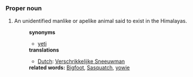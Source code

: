 ===Proper noun===
#An unidentified manlike or apelike animal said to exist in the Himalayas.
#:'''synonyms'''
#:*[[yeti]]
#:'''translations'''
#:*[[Dutch]]: [[Verschrikkelijke Sneeuwman]]
#:'''related words:''' [[Bigfoot]], [[Sasquatch]], [[yowie]]
